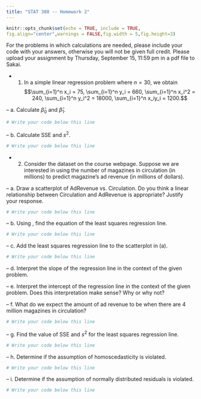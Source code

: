 ---
title: "STAT 308 -- Homework 2"
---

```{r setup, include=FALSE}
knitr::opts_chunk$set(echo = TRUE, include = TRUE,
fig.align="center",warnings = FALSE,fig.width = 5,fig.height=3)
```

For the problems in which calculations are needed, please include your \texttt{R} code with your answers, otherwise you will not be given full credit.  Please upload your assignment by Thursday, September 15, 11:59 pm in a pdf file to Sakai.

- 1. In a simple linear regression problem where $n=30$, we obtain $$\sum_{i=1}^n x_i = 75, \sum_{i=1}^n y_i = 660, \sum_{i=1}^n x_i^2 = 240, \sum_{i=1}^n y_i^2 = 18000, \sum_{i=1}^n x_iy_i = 1200.$$

-- a. Calculate $\hat{\beta}_0$ and $\hat{\beta}_1$.

```{r}
# Write your code below this line
```

-- b. Calculate SSE and $s^2$.

```{r}
# Write your code below this line
```

- 2. Consider the dataset \texttt{AdRevenue.csv} on the course webpage.  Suppose we are interested in using the number of magazines in circulation (in millions) to predict magazine's ad revenue (in millions of dollars).

-- a. Draw a scatterplot of AdRevenue vs. Circulation.  Do you think a linear relationship between Circulation and AdRevenue is appropriate?  Justify your response.
```{r}
# Write your code below this line
```

-- b. Using \texttt{R}, find the equation of the least squares regression line. 
```{r}
# Write your code below this line
```

-- c. Add the least squares regression line to the scatterplot in (a).
```{r}
# Write your code below this line
```

-- d. Interpret the slope of the regression line in the context of the given problem.

-- e. Interpret the intercept of the regression line in the context of the given problem.  Does this interpretation make sense?  Why or why not?

-- f. What do we expect the amount of ad revenue to be when there are 4 million magazines in circulation?
```{r}
# Write your code below this line
```

-- g. Find the value of SSE and $s^2$ for the least squares regression line.
```{r}
# Write your code below this line
```

-- h. Determine if the assumption of homoscedasticity is violated.
```{r}
# Write your code below this line
```

-- i. Determine if the assumption of normally distributed residuals is violated.
```{r}
# Write your code below this line
```

